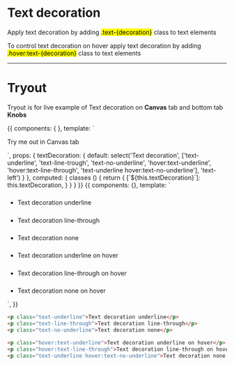 
<Meta title='Typography|Text decoration' />


# Text decoration

Apply text decoration by adding <mark>.text-{decoration}</mark> class to text elements

To control text decoration on hover apply text decoration by adding <mark>.hover:text-{decoration}</mark> class to text elements

<hr />

# Tryout

Tryout is for live example of Text decoration on **Canvas** tab and bottom tab **Knobs**

<Story name='Tryout'>
  {{
    components: { },
    template: `<p :class="classes">
      Try me out in Canvas tab
    </p>`,
    props: {
      textDecoration: {
        default: select('Text decoration', ['text-underline', 'text-line-trough', 'text-no-underline', 'hover:text-underline', 'hover:text-line-through', 'text-underline hover:text-no-underline'], 'text-left')
      }
    },
    computed: {
      classes () {
        return {
          [`${this.textDecoration}`]: this.textDecoration,
        }
      }
    }
  }}
</Story>

<Preview>
  <Story name='Basic'>
    {{
      components: {},
      template: `<ul class="docs__simple-list">
        <li>
          <h5></h5>
          <p class="fs-gamma text-underline">Text decoration underline</p>
        </li>
        <li>
          <h5></h5>
          <p class="fs-gamma text-line-through">Text decoration line-through</p>
        </li>
        <li>
          <h5></h5>
          <p class="fs-gamma text-no-underline">Text decoration none</p>
        </li>
        <li>
          <h5></h5>
          <p class="fs-gamma hover:text-underline">Text decoration underline on hover</p>
        </li>
        <li>
          <h5></h5>
          <p class="fs-gamma hover:text-line-through">Text decoration line-through on hover</p>
        </li>
        <li>
          <h5></h5>
          <p class="fs-gamma text-underline hover:text-no-underline">Text decoration none on hover</p>
        </li>
      </ul>`,
    }}
  </Story>
</Preview>

```html
<p class="text-underline">Text decoration underline</p>
<p class="text-line-through">Text decoration line-through</p>
<p class="text-no-underline">Text decoration none</p>

<p class="hover:text-underline">Text decoration underline on hover</p>
<p class="hover:text-line-through">Text decoration line-through on hover</p>
<p class="text-underline hover:text-no-underline">Text decoration none on hover</p>
```



